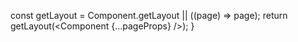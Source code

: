
  const getLayout = Component.getLayout || ((page) => page);
  return getLayout(<Component {...pageProps} />);
}